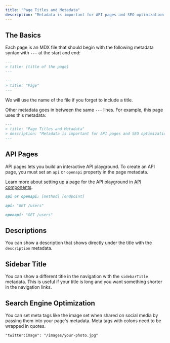 ```yaml
---
title: "Page Titles and Metadata"
description: "Metadata is important for API pages and SEO optimization."
---
```


## The Basics

Each page is an MDX file that should begin with the following metadata syntax with `---` at the start and end:

<CodeGroup>

```md Schema
---
> title: [title of the page]
---
```

```md Example
---
> title: "Page"
---
```

</CodeGroup>

We will use the name of the file if you forget to include a title.

Other metadata goes in between the same `---` lines. For example, this page uses this metadata:

```md This page's metadata
---
> title: "Page Titles and Metadata"
> description: "Metadata is important for API pages and SEO optimization"
---
```

## API Pages

API pages lets you build an interactive API playground. To create an API page, you must set an `api` or `openapi` property in the page metadata.

Learn more about setting up a page for the API playground in [API components](/api-components/overview).

<CodeGroup>

```md Schema
api or openapi: [method] [endpoint]
```

```md API Example
api: "GET /users"
```

```md OpenAPI Example
openapi: "GET /users"
```

</CodeGroup>

## Descriptions

You can show a description that shows directly under the title with the `description` metadata.

## Sidebar Title

You can show a different title in the navigation with the `sidebarTitle` metadata. This is useful if your title is long and you want something shorter in the navigation links.

## Search Engine Optimization

You can set meta tags like the image set when shared on social media by passing them into your page's metadata. Meta tags with colons need to be wrapped in quotes.

```md Example
"twitter:image": "/images/your-photo.jpg"
```

